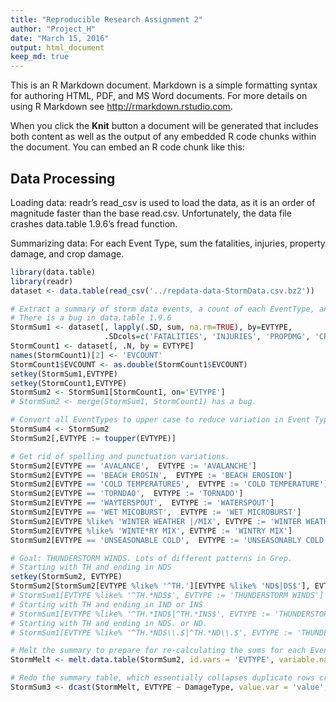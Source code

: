 ```yaml
---
title: "Reproducible Research Assignment 2"
author: "Project_H"
date: "March 15, 2016"
output: html_document
keep_md: true
---
```


This is an R Markdown document. Markdown is a simple formatting syntax for authoring HTML, PDF, and MS Word documents. For more details on using R Markdown see <http://rmarkdown.rstudio.com>.

When you click the **Knit** button a document will be generated that includes both content as well as the output of any embedded R code chunks within the document. You can embed an R code chunk like this:

## Data Processing
Loading data: readr's read_csv is used to load the data, as it is an order of magnitude faster than the base read.csv. Unfortunately, the data file crashes data.table 1.9.6's fread function.

Summarizing data: For each Event Type, sum the fatalities, injuries, property damage, and crop damage.
```r
library(data.table)
library(readr)
dataset <- data.table(read_csv('../repdata-data-StormData.csv.bz2'))

# Extract a summary of storm data events, a count of each EventType, and combine the two tables. EVCOUNT is forced to double precision, to suppress warning messages from  melt.data.table.
# There is a bug in data.table 1.9.6
StormSum1 <- dataset[, lapply(.SD, sum, na.rm=TRUE), by=EVTYPE, 
                     .SDcols=c('FATALITIES', 'INJURIES', 'PROPDMG', 'CROPDMG')]
StormCount1 <- dataset[, .N, by = EVTYPE]
names(StormCount1)[2] <- 'EVCOUNT'
StormCount1$EVCOUNT <- as.double(StormCount1$EVCOUNT)
setkey(StormSum1,EVTYPE)
setkey(StormCount1,EVTYPE)
StormSum2 <- StormSum1[StormCount1, on='EVTYPE']
# StormSum2 <- merge(StormSum1, StormCount1) has a bug.

# Convert all EventTypes to upper case to reduce variation in Event Types
StormSum4 <- StormSum2 
StormSum2[,EVTYPE := toupper(EVTYPE)]

# Get rid of spelling and punctuation variations.
StormSum2[EVTYPE == 'AVALANCE',  EVTYPE := 'AVALANCHE']
StormSum2[EVTYPE == 'BEACH EROSIN',  EVTYPE := 'BEACH EROSION']
StormSum2[EVTYPE == 'COLD TEMPERATURES',  EVTYPE := 'COLD TEMPERATURE']
StormSum2[EVTYPE == 'TORNDAO',  EVTYPE := 'TORNADO']
StormSum2[EVTYPE == 'WAYTERSPOUT',  EVTYPE := 'WATERSPOUT']
StormSum2[EVTYPE == 'WET MICOBURST',  EVTYPE := 'WET MICROBURST']
StormSum2[EVTYPE %like% 'WINTER WEATHER |/MIX', EVTYPE := 'WINTER WEATHER MIX']
StormSum2[EVTYPE %like% 'WINTE*RY MIX', EVTYPE := 'WINTRY MIX']
StormSum2[EVTYPE == 'UNSEASONABLE COLD',  EVTYPE := 'UNSEASONABLY COLD']

# Goal: THUNDERSTORM WINDS. Lots of different patterns in Grep.
# Starting with TH and ending in NDS
setkey(StormSum2, EVTYPE)
StormSum2[StormSum2[EVTYPE %like% '^TH.'][EVTYPE %like% 'ND$|DS$'], EVTYPE := 'THUNDERSTORM WINDS']
# StormSum1[EVTYPE %like% '^TH.*NDS$', EVTYPE := 'THUNDERSTORM WINDS']
# Starting with TH and ending in IND or INS
# StormSum1[EVTYPE %like% '^TH.*IND$|^TH.*INS$', EVTYPE := 'THUNDERSTORM WINDS']
# Starting with TH and ending in NDS. or ND.
# StormSum1[EVTYPE %like% '^TH.*NDS\\.$|^TH.*ND\\.$', EVTYPE := 'THUNDERSTORM WINDS']

# Melt the summary to prepare for re-calculating the sums for each Event Type.
StormMelt <- melt.data.table(StormSum2, id.vars = 'EVTYPE', variable.name = 'DamageType')

# Redo the summary table, which essentially collapses duplicate rows created by correcting spelling and punctuation variations in EventType.
StormSum3 <- dcast(StormMelt, EVTYPE ~ DamageType, value.var = 'value', fun.aggregate = sum )

```

## 


